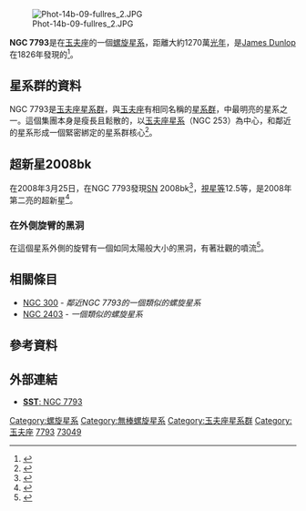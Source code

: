 {{Infobox galaxy
| name = [[NGC天體表|NGC]] 7793
| image = [[Image:NGC_7793SpitzerFull.jpg|250px]]
| caption = NGC 7793是[[史匹哲太空望遠鏡|史匹哲太空望遠鏡]]的[[史匹哲紅外鄰近星系巡天|史匹哲紅外鄰近星系巡天]]觀測的目標之一。藍色是來自恆星的3.6微米輻射；綠色和紅色是來自[[多環芳烴|多環芳烴]]和可能是塵埃的5.8和8.0微米輻射。
| epoch = [[J2000|J2000]]
| type = SA(s)d<ref name="ned">{{cite web
  | title=NASA/IPAC Extragalactic Database
  | work=Results for NGC 7793
  | url=http://nedwww.ipac.caltech.edu/cgi-bin/nph-objsearch?objname=NGC+7793&img_stamp=yes&extend=no
  | accessdate=2006-11-21
  | archive-date=2019-10-18
  | archive-url=https://web.archive.org/web/20191018194258/http://ned.ipac.caltech.edu/cgi-bin/nph-objsearch?objname=NGC+7793&img_stamp=yes&extend=no
  | dead-url=no
  }}</ref>
| ra = {{RA|23|57|49.8}}<ref name="ned" />
| dec = {{DEC|-32|35|28}}<ref name="ned" />
| dist_ly = [[1_E22_m|12.7 ± 1.3]] [[光年|百万光年]] (3.9 ± 0.4 [[秒差距|百万秒差距]])<ref name="karachentsevetal2003" /><ref name="karachentsevetal2004">{{cite journal
  | author=I. D. Karachentsev, V. E. Karachentseva, W. K. Hutchmeier, D. I. Makarov
  | title=A Catalog of Neighboring Galaxies
  | url=https://archive.org/details/sim_astronomical-journal_2004-04_127_4/page/2031
  | journal=Astronomical Journal
  | year=2004
  | volume=127
  | issue=4
  | pages=2031–2068
  | bibcode=2004AJ....127.2031K
  | doi=10.1086/382905}}</ref><ref name="Karachentsevetal2006">{{cite journal
  | author=Karachentsev, I. D.; Kashibadze, O. G.
  | title=Masses of the local group and of the M81 group estimated from distortions in the local velocity field
  | journal=Astrophysics
  | year=2006
  | volume=49
  | issue=1
  | pages=3–18
  | bibcode=2006Ap.....49....3K
  | doi=10.1007/s10511-006-0002-6 }}</ref>
| z = 227 ± 2 km/[[second|s]]<ref name="ned" />
| appmag_v = 10.0<ref name="ned" />
| size_v = 9′.3 × 6′.3<ref name="ned" />
| constellation name = [[玉夫座|玉夫座]]
| names = [[Principal_Galaxies_Catalogue|PGC]] 73049<ref name="ned" />
}}

[[Image:Phot-14b-09-fullres_2.JPG|thumb]]

'''NGC 7793'''是在[[玉夫座|玉夫座]]的一個[[螺旋星系|螺旋星系]]，距離大約1270萬[[光年|光年]]，是[[James_Dunlop|James Dunlop]]在1826年發現的<ref>{{cite journal | author = Dunlop James | year = 1828 | title = A Catalogue of Nebulae and Clusters of Stars in the Southern Hemisphere observed in New South Wales | url = | journal = Philosophical Transactions of the Royal Society | volume = 118 | issue = | pages = 113–151 | bibcode = 1828RSPT..118..113D | jstor=107841 | doi = 10.1098/rstl.1828.0010}}</ref>。

== 星系群的資料 ==
NGC 7793是[[玉夫座星系群|玉夫座星系群]]，與[[玉夫座|玉夫座]]有相同名稱的[[星系群|星系群]]，中最明亮的星系之一。這個集團本身是瘦長且鬆散的，以[[玉夫座星系|玉夫座星系]]（NGC 253）為中心，和鄰近的星系形成一個緊密綁定的星系群核心<ref name="karachentsevetal2003">{{cite journal
  | author=I. D. Karachentsev, E. K. Grebel, M. E. Sharina, A. E. Dolphin, D. Geisler, P. Guhathakrta, P. W. Hodge, V. E. Karachentseva, A. Sarajedini, P. Seitzer
  | title=Distances to nearby galaxies in Sculptor
  | journal=Astronomy and Astrophysics
  | year=2003
  | volume=404
  | issue=1
  | pages=93–111
  | bibcode=2003A&A...404...93K
  | doi=10.1051/0004-6361:20030170|arxiv = astro-ph/0302045 }}</ref>。

== 超新星2008bk ==
在2008年3月25日，在NGC 7793發現[[超新星|SN]] 2008bk<ref name="SN2008bk">{{cite web
  |title=Supernova 2008bk in NGC 7793
  |publisher=supernovae.net (International Supernovae Network)
  |author=David Bishop
  |url=http://www.supernovae.net/sn2008/#2008bk
  |accessdate=2010-06-07
  |deadurl=yes
  |archiveurl=https://web.archive.org/web/20110927114352/http://www.supernovae.net/sn2008/#2008bk
  |archivedate=2011-09-27
  }}</ref>，[[視星等|視星等]]12.5等，是2008年第二亮的超新星<ref name="supernovae2008">{{cite web
  |title=Bright Supernovae - 2008
  |publisher=supernovae.net (International Supernovae Network)
  |author=David Bishop
  |url=http://www.supernovae.net/sn2008/
  |accessdate=2010-06-07
  |deadurl=yes
  |archiveurl=https://web.archive.org/web/20110927114352/http://www.supernovae.net/sn2008/
  |archivedate=2011-09-27
  }}</ref>。

=== 在外側旋臂的黑洞 ===
在這個星系外側的旋臂有一個如同太陽般大小的黑洞，有著壯觀的噴流<ref>{{Cite web |url=http://io9.com/5582028/black-hole-emitting-a-giant-gas-bubble-1000-light+years-wide |title=Black hole emitting a giant gas bubble 1000 light-years wide |accessdate=2014-03-18 |archive-date=2014-02-26 |archive-url=https://web.archive.org/web/20140226140842/http://io9.com/5582028/black-hole-emitting-a-giant-gas-bubble-1000-light+years-wide |dead-url=no }}</ref>。

== 相關條目 ==

* [[NGC_300|NGC 300]] - ''鄰近NGC 7793的一個類似的螺旋星系''
* [[NGC_2403|NGC 2403]] - ''一個類似的螺旋星系''

== 參考資料 ==
{{Reflist}}

== 外部連結 ==
{{commons category}}
* [https://web.archive.org/web/20060220061436/http://www.spitzer.caltech.edu/Media/mediaimages/sig/sig05-017.shtml '''SST''': NGC 7793]
{{Ngc80}}
{{DEFAULTSORT:NGC 7793}}
[[Category:螺旋星系|Category:螺旋星系]]
[[Category:無棒螺旋星系|Category:無棒螺旋星系]]
[[Category:玉夫座星系群|Category:玉夫座星系群]]
[[Category:玉夫座|Category:玉夫座]]
[[Category:NGC天體|7793]]
[[Category:PGC天體|73049]]